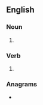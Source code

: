 ==English==

===Noun===
{{head|en|noun plural form}}

# {{plural of|meander|lang=en}}

===Verb===
{{head|en|verb form}}

# {{en-third-person singular of|meander}}

===Anagrams===
* {{anagrams|en|a=adeemnrs|Merendas|amenders|reamends}}